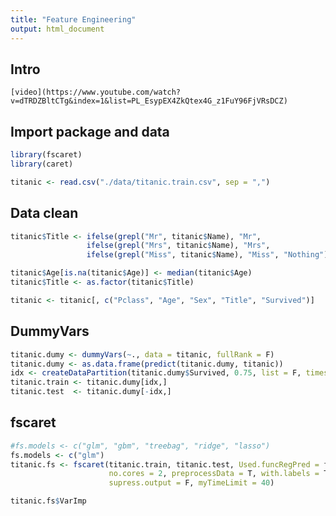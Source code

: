 ```yaml
---
title: "Feature Engineering"
output: html_document
---
```


## Intro

    [video](https://www.youtube.com/watch?v=dTRDZBltCTg&index=1&list=PL_EsypEX4ZkQtex4G_z1FuY96FjVRsDCZ)

## Import package and data

```r
library(fscaret)
library(caret)

titanic <- read.csv("./data/titanic.train.csv", sep = ",")
```

## Data clean
```r
titanic$Title <- ifelse(grepl("Mr", titanic$Name), "Mr", 
                 ifelse(grepl("Mrs", titanic$Name), "Mrs",
                 ifelse(grepl("Miss", titanic$Name), "Miss", "Nothing")))

titanic$Age[is.na(titanic$Age)] <- median(titanic$Age)
titanic$Title <- as.factor(titanic$Title)

titanic <- titanic[, c("Pclass", "Age", "Sex", "Title", "Survived")]
```

## DummyVars
```r
titanic.dumy <- dummyVars(~., data = titanic, fullRank = F)
titanic.dumy <- as.data.frame(predict(titanic.dumy, titanic))
idx <- createDataPartition(titanic.dumy$Survived, 0.75, list = F, times = 1)
titanic.train <- titanic.dumy[idx,]
titanic.test  <- titanic.dumy[-idx,]
```

## fscaret
```r
#fs.models <- c("glm", "gbm", "treebag", "ridge", "lasso")
fs.models <- c("glm")
titanic.fs <- fscaret(titanic.train, titanic.test, Used.funcRegPred = fs.models,
                      no.cores = 2, preprocessData = T, with.labels = T,
                      supress.output = F, myTimeLimit = 40)

titanic.fs$VarImp
```


